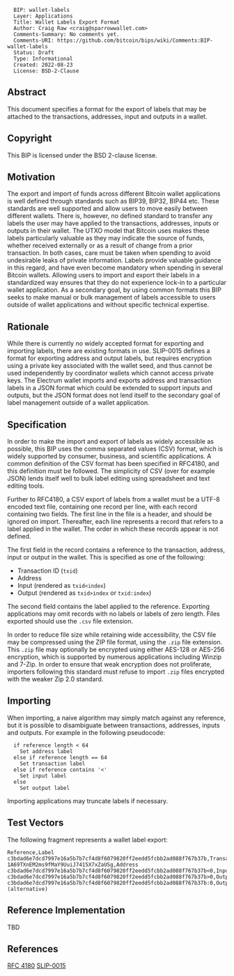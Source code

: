 <pre>
  BIP: wallet-labels
  Layer: Applications
  Title: Wallet Labels Export Format
  Author: Craig Raw <craig@sparrowwallet.com>
  Comments-Summary: No comments yet.
  Comments-URI: https://github.com/bitcoin/bips/wiki/Comments:BIP-wallet-labels
  Status: Draft
  Type: Informational
  Created: 2022-08-23
  License: BSD-2-Clause
</pre>

==Abstract==

This document specifies a format for the export of labels that may be attached to the transactions, addresses, input and outputs in a wallet.

==Copyright==

This BIP is licensed under the BSD 2-clause license.

==Motivation==

The export and import of funds across different Bitcoin wallet applications is well defined through standards such as BIP39, BIP32, BIP44 etc.
These standards are well supported and allow users to move easily between different wallets.
There is, however, no defined standard to transfer any labels the user may have applied to the transactions, addresses, inputs or outputs in their wallet.
The UTXO model that Bitcoin uses makes these labels particularly valuable as they may indicate the source of funds, whether received externally or as a result of change from a prior transaction.
In both cases, care must be taken when spending to avoid undesirable leaks of private information.
Labels provide valuable guidance in this regard, and have even become mandatory when spending in several Bitcoin wallets.
Allowing users to import and export their labels in a standardized way ensures that they do not experience lock-in to a particular wallet application.
As a secondary goal, by using common formats this BIP seeks to make manual or bulk management of labels accessible to users outside of wallet applications and without specific technical expertise.

==Rationale==

While there is currently no widely accepted format for exporting and importing labels, there are existing formats in use.
SLIP-0015 defines a format for exporting address and output labels, but requires encryption using a private key associated with the wallet seed, and thus cannot be used independently by coordinator wallets which cannot access private keys.
The Electrum wallet imports and exports address and transaction labels in a JSON format which could be extended to support inputs and outputs, but the JSON format does not lend itself to the secondary goal of label management outside of a wallet application.

==Specification==

In order to make the import and export of labels as widely accessible as possible, this BIP uses the comma separated values (CSV) format, which is widely supported by consumer, business, and scientific applications.
A common definition of the CSV format has been specified in RFC4180, and this definition must be followed.
The simplicity of CSV (over for example JSON) lends itself well to bulk label editing using spreadsheet and text editing tools.

Further to RFC4180, a CSV export of labels from a wallet must be a UTF-8 encoded text file, containing one record per line, with each record containing two fields.
The first line in the file is a header, and should be ignored on import.
Thereafter, each line represents a record that refers to a label applied in the wallet.
The order in which these records appear is not defined.

The first field in the record contains a reference to the transaction, address, input or output in the wallet.
This is specified as one of the following:
* Transaction ID (<tt>txid</tt>)
* Address
* Input (rendered as <tt>txid<index</tt>)
* Output (rendered as <tt>txid>index</tt> or <tt>txid:index</tt>)

The second field contains the label applied to the reference. 
Exporting applications may omit records with no labels or labels of zero length.
Files exported should use the <tt>.csv</tt> file extension.

In order to reduce file size while retaining wide accessibility, the CSV file may be compressed using the ZIP file format, using the <tt>.zip</tt> file extension.
This <tt>.zip</tt> file may optionally be encrypted using either AES-128 or AES-256 encryption, which is supported by numerous applications including Winzip and 7-Zip.
In order to ensure that weak encryption does not proliferate, importers following this standard must refuse to import <tt>.zip</tt> files encrypted with the weaker Zip 2.0 standard.

==Importing==

When importing, a naive algorithm may simply match against any reference, but it is possible to disambiguate between transactions, addresses, inputs and outputs. 
For example in the following pseudocode:
<pre>
  if reference length < 64
    Set address label
  else if reference length == 64
    Set transaction label
  else if reference contains '<'
    Set input label
  else
    Set output label
</pre>

Importing applications may truncate labels if necessary.

==Test Vectors==

The following fragment represents a wallet label export:
<pre>
Reference,Label
c3bdad6e7dcd7997e16a5b7b7cf4d8f6079820ff2eedd5fcbb2ad088f767b37b‎,Transaction
1A69TXnEM2ms9fMaY9UuiJ7415X7xZaUSg,Address
c3bdad6e7dcd7997e16a5b7b7cf4d8f6079820ff2eedd5fcbb2ad088f767b37b‎<0,Input
c3bdad6e7dcd7997e16a5b7b7cf4d8f6079820ff2eedd5fcbb2ad088f767b37b‎>0,Output
c3bdad6e7dcd7997e16a5b7b7cf4d8f6079820ff2eedd5fcbb2ad088f767b37b‎:0,Output (alternative)
</pre>

==Reference Implementation==

TBD

==References==

[https://www.rfc-editor.org/rfc/rfc4180.html RFC 4180]
[https://github.com/satoshilabs/slips/blob/master/slip-0015.md SLIP-0015]
